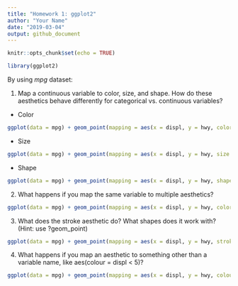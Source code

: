 ```yaml
---
title: "Homework 1: ggplot2"
author: "Your Name"
date: "2019-03-04"
output: github_document
---
```


```r
knitr::opts_chunk$set(echo = TRUE)
```

```r
library(ggplot2)
```

By using *mpg* dataset:

1. Map a continuous variable to color, size, and shape. How do these aesthetics behave differently for categorical vs. continuous variables?

- Color
```r
ggplot(data = mpg) + geom_point(mapping = aes(x = displ, y = hwy, color = cty))

```

- Size
```r
ggplot(data = mpg) + geom_point(mapping = aes(x = displ, y = hwy, size = cty))

```

- Shape
```r
ggplot(data = mpg) + geom_point(mapping = aes(x = displ, y = hwy, shape= class))
```


2. What happens if you map the same variable to multiple aesthetics?

```r
ggplot(data = mpg) + geom_point(mapping = aes(x = displ, y = hwy, color = cty, size = cty))
```


3. What does the stroke aesthetic do? What shapes does it work with? (Hint: use ?geom_point)

```r
ggplot(data = mpg) + geom_point(mapping = aes(x = displ, y = hwy, stroke= cyl, shape = class))
```

4. What happens if you map an aesthetic to something other than a variable name, like aes(colour = displ < 5)?

```r
ggplot(data = mpg) + geom_point(mapping = aes(x = displ, y = hwy, colour = displ < 5))

```
